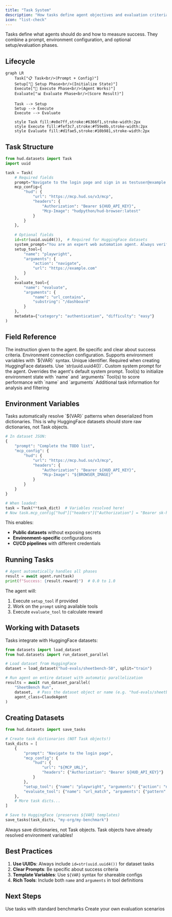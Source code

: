 ```yaml
---
title: "Task System"
description: "How tasks define agent objectives and evaluation criteria"
icon: "list-check"
---
```


Tasks define what agents should do and how to measure success. They combine a prompt, environment configuration, and optional setup/evaluation phases.

## Lifecycle

```mermaid
graph LR
    Task["📋 Task<br/>(Prompt + Config)"]
    Setup["🔧 Setup Phase<br/>(Initialize State)"]
    Execute["🤖 Execute Phase<br/>(Agent Works)"]
    Evaluate["📊 Evaluate Phase<br/>(Score Result)"]
    
    Task --> Setup
    Setup --> Execute
    Execute --> Evaluate
    
    style Task fill:#e0e7ff,stroke:#6366f1,stroke-width:2px
    style Execute fill:#fef3c7,stroke:#f59e0b,stroke-width:2px
    style Evaluate fill:#d1fae5,stroke:#10b981,stroke-width:2px
```

## Task Structure

```python
from hud.datasets import Task
import uuid

task = Task(
    # Required fields
    prompt="Navigate to the login page and sign in as testuser@example.com",
    mcp_config={
        "hud": {
            "url": "https://mcp.hud.so/v3/mcp",
            "headers": {
                "Authorization": "Bearer ${HUD_API_KEY}",
                "Mcp-Image": "hudpython/hud-browser:latest"
            }
        }
    },
    
    # Optional fields
    id=str(uuid.uuid4()),  # Required for HuggingFace datasets
    system_prompt="You are an expert web automation agent. Always verify page loads before interacting with elements.",
    setup_tool={
        "name": "playwright",
        "arguments": {
            "action": "navigate",
            "url": "https://example.com"
        }
    },
    evaluate_tool={
        "name": "evaluate",
        "arguments": {
            "name": "url_contains",
            "substring": "/dashboard"
        }
    },
    metadata={"category": "authentication", "difficulty": "easy"}
)
```

## Field Reference

<ParamField body="prompt" type="string" required>
  The instruction given to the agent. Be specific and clear about success criteria.
</ParamField>

<ParamField body="mcp_config" type="object" required>
  Environment connection configuration. Supports environment variables with `${VAR}` syntax.
</ParamField>

<ParamField body="id" type="string (UUID)" optional>
  Unique identifier. Required when creating HuggingFace datasets. Use `str(uuid.uuid4())`.
</ParamField>

<ParamField body="system_prompt" type="string" optional>
  Custom system prompt for the agent. Overrides the agent's default system prompt.
</ParamField>

<ParamField body="setup_tool" type="dict | list[dict]" optional>
  Tool(s) to initialize environment state with `name` and `arguments`
</ParamField>

<ParamField body="evaluate_tool" type="dict | list[dict]" optional>
  Tool(s) to score performance with `name` and `arguments`
</ParamField>

<ParamField body="metadata" type="object" optional>
  Additional task information for analysis and filtering
</ParamField>



## Environment Variables

<Important>
Tasks automatically resolve `${VAR}` patterns when deserialized from dictionaries. This is why HuggingFace datasets should store raw dictionaries, not Task objects.
</Important>

```python
# In dataset JSON:
{
    "prompt": "Complete the TODO list",
    "mcp_config": {
        "hud": {
            "url": "https://mcp.hud.so/v3/mcp",
            "headers": {
                "Authorization": "Bearer ${HUD_API_KEY}",
                "Mcp-Image": "${BROWSER_IMAGE}"
            }
        }
    }
}

# When loaded:
task = Task(**task_dict)  # Variables resolved here!
# Now task.mcp_config["hud"]["headers"]["Authorization"] = "Bearer sk-hud-..."
```

This enables:
- **Public datasets** without exposing secrets
- **Environment-specific** configurations
- **CI/CD pipelines** with different credentials

## Running Tasks

```python
# Agent automatically handles all phases
result = await agent.run(task)
print(f"Success: {result.reward}")  # 0.0 to 1.0
```

The agent will:
1. Execute `setup_tool` if provided
2. Work on the `prompt` using available tools
3. Execute `evaluate_tool` to calculate reward

## Working with Datasets

Tasks integrate with HuggingFace datasets:

```python
from datasets import load_dataset
from hud.datasets import run_dataset_parallel

# Load dataset from HuggingFace
dataset = load_dataset("hud-evals/sheetbench-50", split="train")

# Run agent on entire dataset with automatic parallelization
results = await run_dataset_parallel(
    "SheetBench Run",
    dataset,  # Pass the dataset object or name (e.g. "hud-evals/sheetbench-50")
    agent_class=ClaudeAgent
)
```

## Creating Datasets

```python
from hud.datasets import save_tasks

# Create task dictionaries (NOT Task objects!)
task_dicts = [
    {
        "prompt": "Navigate to the login page",
        "mcp_config": {
            "hud": {
                "url": "${MCP_URL}",
                "headers": {"Authorization": "Bearer ${HUD_API_KEY}"}
            }
        },
        "setup_tool": {"name": "playwright", "arguments": {"action": "navigate", "url": "https://example.com"}},
        "evaluate_tool": {"name": "url_match", "arguments": {"pattern": ".*/login"}}
    },
    # More task dicts...
]

# Save to HuggingFace (preserves ${VAR} templates)
save_tasks(task_dicts, "my-org/my-benchmark")
```

<Warning>
Always save dictionaries, not Task objects. Task objects have already resolved environment variables!
</Warning>

## Best Practices

1. **Use UUIDs**: Always include `id=str(uuid.uuid4())` for dataset tasks
2. **Clear Prompts**: Be specific about success criteria
3. **Template Variables**: Use `${VAR}` syntax for shareable configs
4. **Rich Tools**: Include both `name` and `arguments` in tool definitions

## Next Steps

<CardGroup cols={2}>
<Card title="Run Benchmarks" icon="chart-line" href="/evaluate-agents/run-benchmarks">
  Use tasks with standard benchmarks
</Card>

<Card title="Custom Tasks" icon="wrench" href="/evaluate-agents/custom-tasks">
  Create your own evaluation scenarios
</Card>
</CardGroup>

